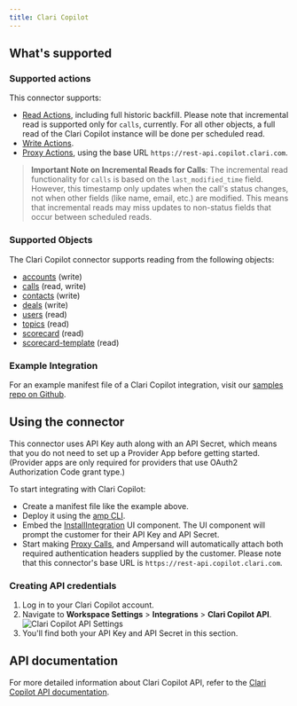 ```yaml
---
title: Clari Copilot
---
```

## What's supported

### Supported actions

This connector supports:
- [Read Actions](/read-actions), including full historic backfill. Please note that incremental read is supported only for `calls`, currently. For all other objects, a full read of the Clari Copilot instance will be done per scheduled read.
- [Write Actions](/write-actions).
- [Proxy Actions](/proxy-actions), using the base URL `https://rest-api.copilot.clari.com`.

> **Important Note on Incremental Reads for Calls**: The incremental read functionality for `calls` is based on the `last_modified_time` field. However, this timestamp only updates when the call's status changes, not when other fields (like name, email, etc.) are modified. This means that incremental reads may miss updates to non-status fields that occur between scheduled reads.


### Supported Objects

The Clari Copilot connector supports reading from the following objects:
- [accounts](https://api-doc.copilot.clari.com/#tag/account/paths/~1create-account/post) (write)
- [calls](https://api-doc.copilot.clari.com/#tag/call/paths/~1calls/get) (read, write)
- [contacts](https://api-doc.copilot.clari.com/#tag/contact/paths/~1create-contact/post) (write)
- [deals](https://api-doc.copilot.clari.com/#tag/deal/paths/~1create-deal/post) (write)
- [users](https://api-doc.copilot.clari.com/#tag/user) (read)
- [topics](https://api-doc.copilot.clari.com/#tag/topics/paths/~1v2~1topics/get) (read)
- [scorecard](https://api-doc.copilot.clari.com/#tag/scorecard) (read)
- [scorecard-template](https://api-doc.copilot.clari.com/#tag/scorecard) (read)



### Example Integration

For an example manifest file of a Clari Copilot integration, visit our [samples repo on Github](https://github.com/amp-labs/samples/blob/main/clariCopilot/amp.yaml).


## Using the connector

This connector uses API Key auth along with an API Secret, which means that you do not need to set up a Provider App before getting started. (Provider apps are only required for providers that use OAuth2 Authorization Code grant type.)

To start integrating with Clari Copilot:
- Create a manifest file like the example above.
- Deploy it using the [amp CLI](/cli/overview).
- Embed the [InstallIntegration](/embeddable-ui-components#install-integration) UI component. The UI component will prompt the customer for their API Key and API Secret.
- Start making [Proxy Calls](/proxy-actions), and Ampersand will automatically attach both required authentication headers supplied by the customer. Please note that this connector's base URL is `https://rest-api.copilot.clari.com`.


### Creating API credentials

1. Log in to your Clari Copilot account.
2. Navigate to **Workspace Settings** > **Integrations** > **Clari Copilot API**.
![Clari Copilot API Settings](/images/provider-guides/clariCopilot_apikey.png)
3. You'll find both your API Key and API Secret in this section.


## API documentation

For more detailed information about Clari Copilot API, refer to the [Clari Copilot API documentation](https://api-doc.copilot.clari.com/).
